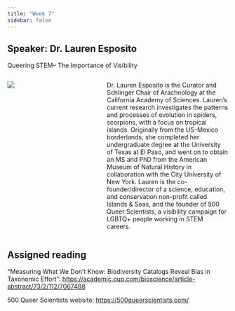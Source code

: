 ```yaml
---
title: "Week 7"
sidebar: false
---
```


## Speaker: Dr. Lauren Esposito

[Queering STEM-- The Importance of Visibility]{.custom-subtitle}

::: columns
::: {.column width="35%"}
![](/img/LaurenEsposito.jpeg)
:::

::: {.column width="5%"}
:::

::: {.column width="60%"}
Dr. Lauren Esposito is the Curator and Schlinger Chair of Arachnology at the California Academy of Sciences. Lauren's current research investigates the patterns and processes of evolution in spiders, scorpions, with a focus on tropical islands. Originally from the US-Mexico borderlands, she completed her undergraduate degree at the University of Texas at El Paso, and went on to obtain an MS and PhD from the American Museum of Natural History in collaboration with the City University of New York. Lauren is the co-founder/director of a science, education, and conservation non-profit called Islands & Seas, and the founder of 500 Queer Scientists, a visibility campaign for LGBTQ+ people working in STEM careers.
:::
:::

## Assigned reading

"Measuring What We Don't Know: Biodiversity Catalogs Reveal Bias in Taxonomic Effort": <https://academic.oup.com/bioscience/article-abstract/73/2/112/7067488>

500 Queer Scientists website: <https://500queerscientists.com/>
